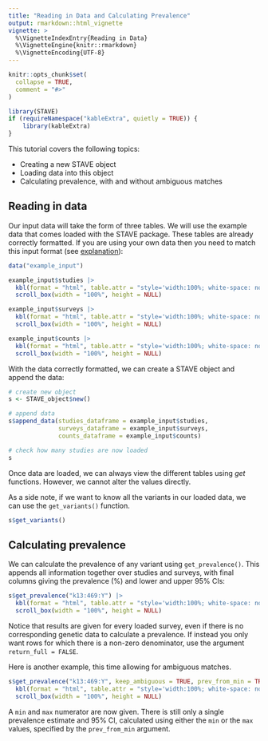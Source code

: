 ```yaml
---
title: "Reading in Data and Calculating Prevalence"
output: rmarkdown::html_vignette
vignette: >
  %\VignetteIndexEntry{Reading in Data}
  %\VignetteEngine{knitr::rmarkdown}
  %\VignetteEncoding{UTF-8}
---
```


```r
knitr::opts_chunk$set(
  collapse = TRUE,
  comment = "#>"
)
```

```r
library(STAVE)
if (requireNamespace("kableExtra", quietly = TRUE)) {
    library(kableExtra)
}
```

This tutorial covers the following topics:

- Creating a new STAVE object
- Loading data into this object
- Calculating prevalence, with and without ambiguous matches

## Reading in data

Our input data will take the form of three tables. We will use the example data that comes loaded with the STAVE package. These tables are already correctly formatted. If you are using your own data then you need to match this input format (see [explanation](articles/input_formats.html)):

```r
data("example_input")

example_input$studies |>
  kbl(format = "html", table.attr = "style='width:100%; white-space: nowrap;'") |>
  scroll_box(width = "100%", height = NULL)

example_input$surveys |>
  kbl(format = "html", table.attr = "style='width:100%; white-space: nowrap;'") |>
  scroll_box(width = "100%", height = NULL)

example_input$counts |>
  kbl(format = "html", table.attr = "style='width:100%; white-space: nowrap;'") |>
  scroll_box(width = "100%", height = NULL)
```

With the data correctly formatted, we can create a STAVE object and append the data:
```r
# create new object
s <- STAVE_object$new()

# append data
s$append_data(studies_dataframe = example_input$studies,
              surveys_dataframe = example_input$surveys,
              counts_dataframe = example_input$counts)

# check how many studies are now loaded
s
```

Once data are loaded, we can always view the different tables using *get* functions. However, we cannot alter the values directly.

As a side note, if we want to know all the variants in our loaded data, we can use the `get_variants()` function.

```r
s$get_variants()
```

## Calculating prevalence

We can calculate the prevalence of any variant using `get_prevalence()`. This appends all information together over studies and surveys, with final columns giving the prevalence (%) and lower and upper 95% CIs:
```r
s$get_prevalence("k13:469:Y") |>
  kbl(format = "html", table.attr = "style='width:100%; white-space: nowrap;'") |>
  scroll_box(width = "100%", height = NULL)
```

Notice that results are given for every loaded survey, even if there is no corresponding genetic data to calculate a prevalence. If instead you only want rows for which there is a non-zero denominator, use the argument `return_full = FALSE`.

Here is another example, this time allowing for ambiguous matches. 
```r
s$get_prevalence("k13:469:Y", keep_ambiguous = TRUE, prev_from_min = TRUE) |>
  kbl(format = "html", table.attr = "style='width:100%; white-space: nowrap;'") |>
  scroll_box(width = "100%", height = NULL)
```

A `min` and `max` numerator are now given. There is still only a single prevalence estimate and 95% CI, calculated using either the `min` or the `max` values, specified by the `prev_from_min` argument.


